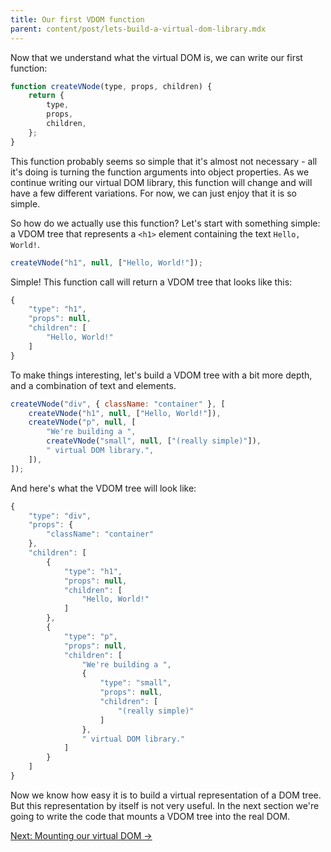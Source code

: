 ```yaml
---
title: Our first VDOM function
parent: content/post/lets-build-a-virtual-dom-library.mdx
---
```


Now that we understand what the virtual DOM is, we can write our first function:

```js
function createVNode(type, props, children) {
    return {
        type,
        props,
        children,
    };
}
```

This function probably seems so simple that it's almost not necessary - all it's doing is turning the function arguments into object properties. As we continue writing our virtual DOM library, this function will change and will have a few different variations. For now, we can just enjoy that it is so simple.

<CarbonAd />

So how do we actually use this function? Let's start with something simple: a VDOM tree that represents a `<h1>` element containing the text `Hello, World!`.

```js
createVNode("h1", null, ["Hello, World!"]);
```

Simple! This function call will return a VDOM tree that looks like this:

```js
{
    "type": "h1",
    "props": null,
    "children": [
        "Hello, World!"
    ]
}
```

To make things interesting, let's build a VDOM tree with a bit more depth, and a combination of text and elements.

```js
createVNode("div", { className: "container" }, [
    createVNode("h1", null, ["Hello, World!"]),
    createVNode("p", null, [
        "We're building a ",
        createVNode("small", null, ["(really simple)"]),
        " virtual DOM library.",
    ]),
]);
```

And here's what the VDOM tree will look like:

```js
{
    "type": "div",
    "props": {
        "className": "container"
    },
    "children": [
        {
            "type": "h1",
            "props": null,
            "children": [
                "Hello, World!"
            ]
        },
        {
            "type": "p",
            "props": null,
            "children": [
                "We're building a ",
                {
                    "type": "small",
                    "props": null,
                    "children": [
                        "(really simple)"
                    ]
                },
                " virtual DOM library."
            ]
        }
    ]
}
```

Now we know how easy it is to build a virtual representation of a DOM tree. But this representation by itself is not very useful. In the next section we're going to write the code that mounts a VDOM tree into the real DOM.

[Next: Mounting our virtual DOM &rarr;](/lets-build-a-virtual-dom-library/mounting-our-virtual-dom)
